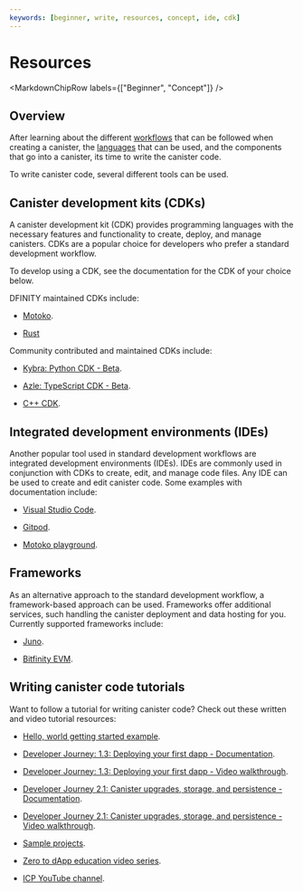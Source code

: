 ```yaml
---
keywords: [beginner, write, resources, concept, ide, cdk]
---
```



# Resources

<MarkdownChipRow labels={["Beginner", "Concept"]} />

## Overview

After learning about the different [workflows](./overview.mdx) that can be followed when creating a <Tooltip text="A smart contract on ICP.">canister</Tooltip>, the [languages](./overview.mdx#choosing-the-programming-language-for-the-backend) that can be used, and the components that go into a canister, its time to write the canister code.

To write canister code, several different tools can be used.

## Canister development kits (CDKs)

A canister development kit (CDK) provides programming languages with the necessary features and functionality to create, deploy, and manage canisters. CDKs are a popular choice for developers who prefer a standard development workflow.

To develop using a CDK, see the documentation for the CDK of your choice below.

DFINITY maintained CDKs include:

- [Motoko](/docs/current/developer-docs/backend/motoko).

- [Rust](/docs/current/developer-docs/backend/rust)

Community contributed and maintained CDKs include:

- [Kybra: Python CDK - Beta](/docs/current/developer-docs/backend/python).

- [Azle: TypeScript CDK - Beta](/docs/current/developer-docs/backend/typescript).

- [C++ CDK](https://docs.icpp.world/).

## Integrated development environments (IDEs)

Another popular tool used in standard development workflows are integrated development environments (IDEs). IDEs are commonly used in conjunction with CDKs to create, edit, and manage code files. Any IDE can be used to create and edit canister code. Some examples with documentation include:

- [Visual Studio Code](/docs/current/developer-docs/developer-tools/ide/vs-code).

- [Gitpod](/docs/current/developer-docs/developer-tools/ide/gitpod).

- [Motoko playground](/docs/current/developer-docs/developer-tools/ide/playground).

## Frameworks

As an alternative approach to the standard development workflow, a framework-based approach can be used. Frameworks offer additional services, such handling the canister deployment and data hosting for you. Currently supported frameworks include:

- [Juno](docs/current/developer-docs/web-apps/frameworks/juno).

- [Bitfinity EVM](docs/current/developer-docs/backend/solidity).

## Writing canister code tutorials

Want to follow a tutorial for writing canister code? Check out these written and video tutorial resources:

- [Hello, world getting started example](/docs/current/developer-docs/getting-started/hello-world).

- [Developer Journey: 1.3: Deploying your first dapp - Documentation](/docs/current/tutorials/developer-journey/level-1/1.3-first-dapp).

- [Developer Journey: 1.3: Deploying your first dapp - Video walkthrough](https://www.youtube.com/watch?v=oBUpJ4CqmN0).

- [Developer Journey 2.1: Canister upgrades, storage, and persistence - Documentation](/docs/current/tutorials/developer-journey/level-2/2.1-storage-persistence).

- [Developer Journey 2.1: Canister upgrades, storage, and persistence - Video walkthrough](https://www.youtube.com/watch?v=-aXjKSz_oXc).

- [Sample projects](/docs/current/samples/overview).

- [Zero to dApp education video series](https://youtube.com/playlist?list=PLuhDt1vhGcrcRcHvSKmxIgJAh1b3rcR7N&si=sIElj5bAkJeMqDoA).

- [ICP YouTube channel](https://www.youtube.com/dfinity).

